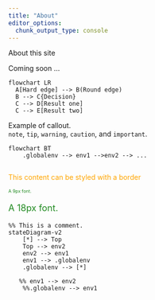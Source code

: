 ```yaml
---
title: "About"
editor_options: 
  chunk_output_type: console
---
```


About this site


Coming soon ...
```mermaid
flowchart LR
  A[Hard edge] --> B(Round edge)
  B --> C{Decision}
  C --> D[Result one]
  C --> E[Result two]
```

:::{.callout-note}
Example of callout.   
`note`, `tip`, `warning`, `caution`, and `important`.
:::


```mermaid
flowchart BT 
    .globalenv --> env1 -->env2 --> ... 
    
```
::: {.border style="color:orange"}
This content can be styled with a border
:::

::: {.foo style="color:forestgreen; font-size: 9px"}
<!-- `:::` begins a Div -->
A 9px font.
:::
 
::: {.foo2 style="color:forestgreen; font-size: 18px"}
<!-- `:::` begins a Div -->
A 18px font.
:::


```mermaid
%% This is a comment.
stateDiagram-v2
    [*] --> Top
    Top --> env2
    env2 --> env1
    env1 --> .globalenv
    .globalenv --> [*]
    
   %% env1 --> env2
    %%.globalenv --> env1
```